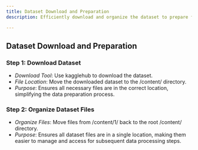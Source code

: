 ```yaml
---
title: Dataset Download and Preparation
description: Efficiently download and organize the dataset to prepare for seamless data processing.

---
```


## Dataset Download and Preparation
### Step 1: Download Dataset
- *Download Tool*: Use kagglehub to download the dataset.
- *File Location*: Move the downloaded dataset to the /content/ directory.
- *Purpose*: Ensures all necessary files are in the correct location, simplifying the data preparation process.

### Step 2: Organize Dataset Files
- *Organize Files*: Move files from /content/1/ back to the root /content/ directory.
- *Purpose*: Ensures all dataset files are in a single location, making them easier to manage and access for subsequent data processing steps.